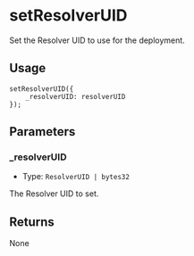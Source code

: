 # setResolverUID

Set the Resolver UID to use for the deployment.

## Usage

```solidity copy
setResolverUID({
    _resolverUID: resolverUID
});
```

## Parameters

### \_resolverUID

- Type: `ResolverUID | bytes32`

The Resolver UID to set.

## Returns

None
